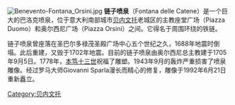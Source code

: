 {{coord|41|7|52.2|N|14|46|29.47|E|type:landmark_region:IT|display=title}}
[[File:Benevento-Fontana_Orsini.jpg|thumb]]
'''链子喷泉'''（Fontana delle Catene）是一个巨大的巴洛克喷泉，位于意大利南部城市[[贝内文托|贝内文托]]老城区的主教座堂广场（Piazza Duomo）和奥尔西尼广场（Piazza Orsini）之间。它得名于周围环绕的铁链。

链子喷泉曾座落在圣巴尔多禄茂圣殿广场中心五个世纪之久，1688年地震时倒塌。此后重建，又毁于1702年地震。目前的链子喷泉由奥尔西尼总主教建于1705年9月5日。1778年，[[本笃十三世|本笃十三世]]祝福了雕塑。1943年9月的轰炸严重损害了喷泉雕像。经过罗马大师Giovanni Sparla漫长而精心的修复，雕像于1992年6月21日重新矗立。

[[Category:贝内文托|Category:贝内文托]]